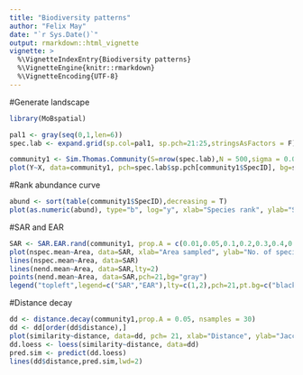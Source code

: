 ```yaml
---
title: "Biodiversity patterns"
author: "Felix May"
date: "`r Sys.Date()`"
output: rmarkdown::html_vignette
vignette: >
  %\VignetteIndexEntry{Biodiversity patterns}
  %\VignetteEngine{knitr::rmarkdown}
  %\VignetteEncoding{UTF-8}
---
```


#Generate landscape


```r
library(MoBspatial)
```


```r
pal1 <- gray(seq(0,1,len=6))
spec.lab <- expand.grid(sp.col=pal1, sp.pch=21:25,stringsAsFactors = F)

community1 <- Sim.Thomas.Community(S=nrow(spec.lab),N = 500,sigma = 0.05)
plot(Y~X, data=community1, pch=spec.lab$sp.pch[community1$SpecID], bg=spec.lab$sp.col[community1$SpecID],cex=1.2)
```

#Rank abundance curve

```r
abund <- sort(table(community1$SpecID),decreasing = T)
plot(as.numeric(abund), type="b", log="y", xlab="Species rank", ylab="Species abundance", pch=21, bg="gray")
```

#SAR and EAR

```r
SAR <- SAR.EAR.rand(community1, prop.A = c(0.01,0.05,0.1,0.2,0.3,0.4,0.5,0.6,0.7,0.8,0.9,0.95,0.99,1)) 
plot(nspec.mean~Area, data=SAR, xlab="Area sampled", ylab="No. of species", pch=21, bg="black", ylim=c(0,length(abund)))
lines(nspec.mean~Area, data=SAR)
lines(nend.mean~Area, data=SAR,lty=2)
points(nend.mean~Area, data=SAR,pch=21,bg="gray")
legend("topleft",legend=c("SAR","EAR"),lty=c(1,2),pch=21,pt.bg=c("black","gray"),cex=1)
```

#Distance decay

```r
dd <- distance.decay(community1,prop.A = 0.05, nsamples = 30)
dd <- dd[order(dd$distance),]
plot(similarity~distance, data=dd, pch= 21, xlab="Distance", ylab="Jaccard similarity")
dd.loess <- loess(similarity~distance, data=dd)
pred.sim <- predict(dd.loess)
lines(dd$distance,pred.sim,lwd=2)
```

